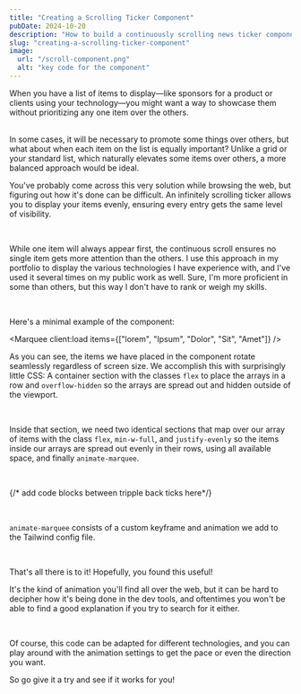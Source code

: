 ```yaml
---
title: "Creating a Scrolling Ticker Component"
pubDate: 2024-10-20
description: "How to build a continuously scrolling news ticker component with React."
slug: "creating-a-scrolling-ticker-component"
image:
  url: "/scroll-component.png"
  alt: "key code for the component"
---
```



When you have a list of items to display—like sponsors for a product or clients using your technology—you might want a way to showcase them without prioritizing any one item over the others.

<br />
In some cases, it will be necessary to promote some things over others, but what
about when each item on the list is equally important? Unlike a grid or your
standard list, which naturally elevates some items over others, a more balanced
approach would be ideal.
<br />

You've probably come across this very solution while browsing the web, but figuring out how it's done can be difficult. An infinitely scrolling ticker allows you to display your items evenly, ensuring every entry gets the same level of visibility.

<br />

While one item will always appear first, the continuous scroll ensures no single item gets more attention than the others. I use this approach in my portfolio to display the various technologies I have experience with, and I've used it several times on my public work as well. Sure, I'm more proficient in some than others, but this way I don't have to rank or weigh my skills.

<br />

Here's a minimal example of the component:

<Marquee client:load items={["lorem", "Ipsum", "Dolor", "Sit", "Amet"]} />
<br />

As you can see, the items we have placed in the component rotate seamlessly regardless of screen size. We accomplish this with surprisingly little CSS: A container section with the classes `flex` to place the arrays in a row and `overflow-hidden` so the arrays are spread out and hidden outside of the viewport.

<br />

Inside that section, we need two identical sections that map over our array of items with the class `flex`, `min-w-full`, and `justify-evenly` so the items inside our arrays are spread out evenly in their rows, using all available space, and finally `animate-marquee`.

<br />

{/* add code blocks between tripple back ticks here*/}

<br />

`animate-marquee` consists of a custom keyframe and animation we add to the Tailwind config file.

<br />

That's all there is to it! Hopefully, you found this useful!

It's the kind of animation you'll find all over the web, but it can be hard to decipher how it's being done in the dev tools, and oftentimes you won't be able to find a good explanation if you try to search for it either.

<br />

Of course, this code can be adapted for different technologies, and you can play around with the animation settings to get the pace or even the direction you want.

So go give it a try and see if it works for you!
